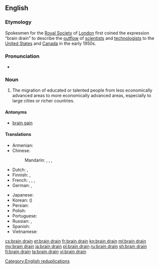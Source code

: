 ==English==
{{wikipedia}}

===Etymology===
Spokesmen for the [[w:Royal Society|Royal Society]] of [[London]] first coined the expression “brain drain” to describe the [[outflow]] of [[scientist]]s and [[technologist]]s to the [[United States]] and [[Canada]] in the early 1950s.

===Pronunciation===
* {{enPR|brānʹ-drān}}

===Noun===
{{en-noun|head=[[brain]] [[drain]]}}

# The migration of educated or talented people from less economically advanced areas to more economically advanced areas, especially to large cities or richer countries.

====Antonyms====
* [[brain gain]]

====Translations====
{{trans-top|emigration of educated people}}
* Armenian: {{t|hy|ուղեղների արտահոսք|sc=Armn}}
* Chinese:
*: Mandarin: {{t+|cmn|人才外流|tr=réncái wàiliú|sc=Hani}}, {{t+|cmn|才外流|tr=cáiwàiliú|sc=Hani}}, {{t|cmn|頭腦流出|sc=Hani}}, {{t|cmn|头脑流出|tr=tóunǎo liúchū|sc=Hani}}
* Dutch: {{t+|nl|braindrain|m}}, {{t|nl|hersenvlucht}}
* Finnish: {{t+|fi|aivovuoto}}, {{t|fi|aivovienti}}
* French: {{t|fr|fuite des cerveaux|f}}, {{t|fr|exode des cerveaux|m}} {{qualifier|Quebec}}, {{t|fr|drainage des cerveaux|m}}, {{t|fr|exode des compétences|m}}
* German: {{t|de|Braindrain|m}}, {{t|de|Gehirn-Abfluss|m}}
{{trans-mid}}
* Japanese: {{t|ja|頭脳流出|tr=ずのうりゅうしゅつ, zunō ryūshutsu}}
* Korean: {{t|ko|두뇌유출|tr=dunoe yuchul|sc=Hang}} ({{t|ko|頭腦流出|sc=Hani}})
* Persian: {{t|fa|فرار مغزها|tr=farâr-e mağz-hâ|sc=fa-Arab}}
* Polish: {{t|pl|dranaż mózgów|m}}
* Portuguese: {{t|pt|fuga de cérebros|f}}
* Russian: {{t+|ru|утечка мозгов|f|tr=utéčka mozgóv}}, {{t|ru|утечка умов|f|tr=utéčka umóv}}
* Spanish: {{t|es|fuga de cerebros|f}}
* Vietnamese: {{t|vi|chảy máu chất xám}}
{{trans-bottom}}

[[Category:English reduplications]]

[[cs:brain drain]]
[[et:brain drain]]
[[fr:brain drain]]
[[kn:brain drain]]
[[ml:brain drain]]
[[my:brain drain]]
[[ja:brain drain]]
[[pl:brain drain]]
[[ru:brain drain]]
[[sh:brain drain]]
[[fi:brain drain]]
[[ta:brain drain]]
[[vi:brain drain]]